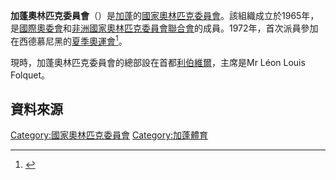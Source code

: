 {{Infobox National Olympic Committee
| title = 加蓬奧林匹克委員會
| logo = 
| 國家或地區 = GAB
| 國家或地區編碼 = GAB
| 成立日期 = 1965年
| 加入國際奧委會 = 1968年
| 所屬成員 = [[非洲國家奧林匹克委員會聯合會|非洲國家奧林匹克委員會聯合會]]
| 總部 = 加蓬[[利伯維爾|利伯維爾]]
| 會長 = Mr Léon Louis Folquet
| 秘書長 =
| 網頁 = 
}}
'''加蓬奧林匹克委員會'''（{{lang|en|Gabon Olympic Committee}}）是[[加蓬|加蓬]]的[[國家奧林匹克委員會|國家奧林匹克委員會]]。該組織成立於1965年，是[[國際奧委會|國際奧委會]]和[[非洲國家奧林匹克委員會聯合會|非洲國家奧林匹克委員會聯合會]]的成員。1972年，首次派員參加在西德慕尼黑的[[1972年夏季奧林匹克運動會|夏季奧運會]]<ref>{{Cite web |url=http://www.sports-reference.com/olympics/countries/GAB/ |title=Gabon |access-date=2014-04-10 |archive-url=https://web.archive.org/web/20090220002419/http://www.sports-reference.com/olympics/countries/GAB/ |archive-date=2009-02-20 |dead-url=yes }}</ref>。

現時，加蓬奧林匹克委員會的總部設在首都[[利伯維爾|利伯維爾]]，主席是Mr Léon Louis Folquet。

==資料來源==
{{Reflist}}

{{非洲國家奧林匹克委員會聯合會}}
{{Authority control}}

[[Category:國家奧林匹克委員會|Category:國家奧林匹克委員會]]
[[Category:加蓬體育|Category:加蓬體育]]